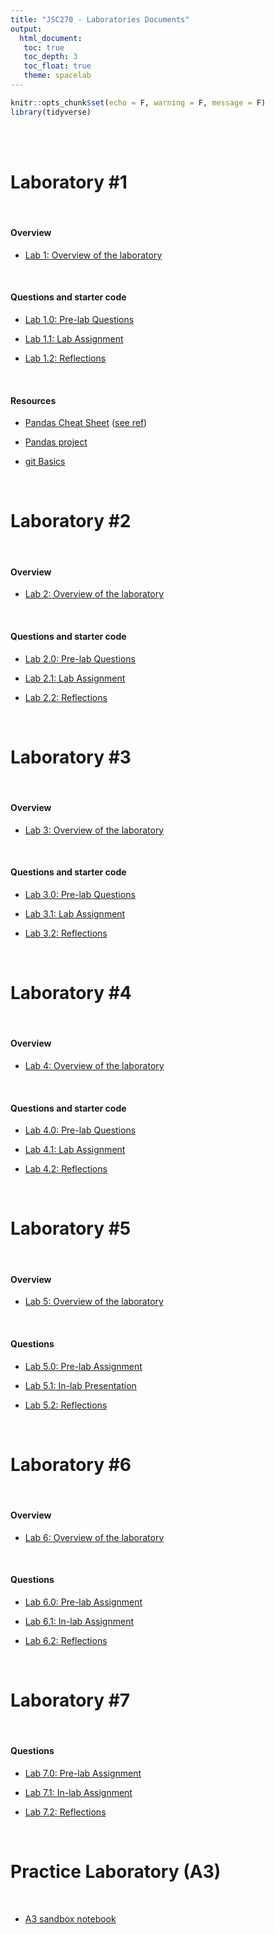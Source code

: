 ```yaml
---
title: "JSC270 - Laboratories Documents"
output: 
  html_document:
   toc: true
   toc_depth: 3
   toc_float: true
   theme: spacelab
---
```


```r
knitr::opts_chunk$set(echo = F, warning = F, message = F)
library(tidyverse)
```

<br>
<br>


# Laboratory \#1

<br> 

#### Overview

- [Lab 1: Overview of the laboratory](https://jsc270.github.io/labs/L1.html)

<br>

#### Questions and starter code

- [Lab 1.0: Pre-lab Questions](https://jsc270.github.io/labs/L1.0.html)  

- [Lab 1.1: Lab Assignment](https://jsc270.github.io/labs/L1.1.html) 

- [Lab 1.2: Reflections](https://jsc270.github.io/labs/L1.2.html) 

<br> 

#### Resources 

- [Pandas Cheat Sheet](docs/Pandas_Cheat_Sheet.pdf) ([see ref](https://github.com/pandas-dev/pandas))

- [Pandas project](https://pandas.pydata.org)

- [git Basics](docs/jsc270-git-basics.pdf)


<br>

# Laboratory \#2

<br> 

#### Overview

- [Lab 2: Overview of the laboratory](https://jsc270.github.io/labs/L2.html)

<br>

#### Questions and starter code

- [Lab 2.0: Pre-lab Questions](https://jsc270.github.io/labs/L2.0.html)  

- [Lab 2.1: Lab Assignment](https://jsc270.github.io/labs/L2.1.html) 

- [Lab 2.2: Reflections](https://jsc270.github.io/labs/L2.2.html) 

<br> 

# Laboratory \#3

<br> 

#### Overview

- [Lab 3: Overview of the laboratory](https://jsc270.github.io/labs/L3.html)

<br>

#### Questions and starter code

- [Lab 3.0: Pre-lab Questions](https://jsc270.github.io/labs/L3.0.html)  

- [Lab 3.1: Lab Assignment](https://jsc270.github.io/labs/L3.1.html) 

- [Lab 3.2: Reflections](https://jsc270.github.io/labs/L3.2.html) 


<br> 

# Laboratory \#4

<br> 

#### Overview

- [Lab 4: Overview of the laboratory](https://jsc270.github.io/labs/L4.html)

<br>

#### Questions and starter code

- [Lab 4.0: Pre-lab Questions](https://jsc270.github.io/labs/L4.0.html) 

- [Lab 4.1: Lab Assignment](https://jsc270.github.io/labs/L4.1.html) 

- [Lab 4.2: Reflections](https://jsc270.github.io/labs/L4.2.html) 


<br> 

# Laboratory \#5

<br> 

#### Overview

- [Lab 5: Overview of the laboratory](https://jsc270.github.io/labs/L5.html)

<br>

#### Questions 

- [Lab 5.0: Pre-lab Assignment](https://jsc270.github.io/labs/L5.0.html) 

- [Lab 5.1: In-lab Presentation](https://jsc270.github.io/labs/L5.1.html) 

- [Lab 5.2: Reflections](https://jsc270.github.io/labs/L5.2.html) 


<br> 

# Laboratory \#6

<br> 

#### Overview

- [Lab 6: Overview of the laboratory](https://jsc270.github.io/labs/L6.html)

<br>

#### Questions 

- [Lab 6.0: Pre-lab Assignment](https://jsc270.github.io/labs/L6.0.html) 

- [Lab 6.1: In-lab Assignment](https://jsc270.github.io/labs/L6.1.html) 

- [Lab 6.2: Reflections](https://jsc270.github.io/labs/L6.2.html)


<br> 


# Laboratory \#7

<br> 


#### Questions 

- [Lab 7.0: Pre-lab Assignment](https://jsc270.github.io/labs/L7.0.html) 

- [Lab 7.1: In-lab Assignment](https://jsc270.github.io/labs/L7.1.html) 

- [Lab 7.2: Reflections](https://jsc270.github.io/labs/L7.2.html) 



<br> 


# Practice Laboratory (A3)


<br> 

- [A3 sandbox notebook](https://jsc270.github.io/labs/A3-sandbox.html) 



<!--- <br>

****

# Tutorial Schedule

The following is a tentative schedule, subject to change slightly.

```r
jsc270_tutsched <- read_csv("tut_sched.csv", col_types = cols(Week = col_character()), na = "null")
knitr::kable(jsc270_tutsched)
```

--->